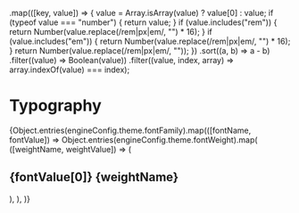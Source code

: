 
  .map(([key, value]) => {
    value = Array.isArray(value) ? value[0] : value;
    if (typeof value === "number") {
      return value;
    }
    if (value.includes("rem")) {
      return Number(value.replace(/rem|px|em/, "") * 16);
    }
    if (value.includes("em")) {
      return Number(value.replace(/rem|px|em/, "") * 16);
    }
    return Number(value.replace(/rem|px|em/, ""));
  })
  .sort((a, b) => a - b)
  .filter((value) => Boolean(value))
  .filter((value, index, array) => array.indexOf(value) === index);

<Meta title="Framework/Typography" />

# Typography

<div>
  {Object.entries(engineConfig.theme.fontFamily).map(([fontName, fontValue]) =>
    Object.entries(engineConfig.theme.fontWeight).map(
      ([weightName, weightValue]) => (
        <div key={fontName + weightName}>
          <h2>
            {fontValue[0]} {weightName}
          </h2>
          <Typeset
            fontSizes={fontSize}
            fontWeight={weightValue}
            sampleText="Lorem ipsum dolor sit amet, consectetur adipiscing elit."
            fontFamily={fontValue}
          />
        </div>
      ),
    ),
  )}
</div>
